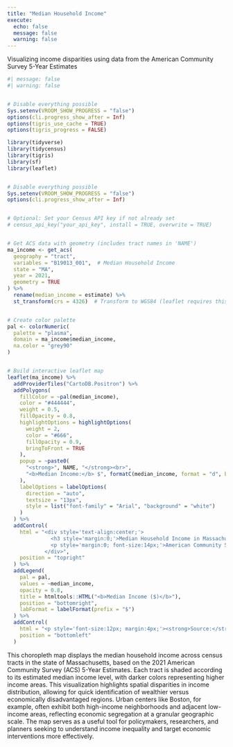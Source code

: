 ```yaml
---
title: "Median Household Income"
execute:
  echo: false
  message: false
  warning: false
---
```



Visualizing income disparities using data from the American Community Survey 5-Year Estimates


```r
#| message: false
#| warning: false


# Disable everything possible
Sys.setenv(VROOM_SHOW_PROGRESS = "false")
options(cli.progress_show_after = Inf)
options(tigris_use_cache = TRUE)
options(tigris_progress = FALSE)

library(tidyverse)
library(tidycensus)
library(tigris)
library(sf)
library(leaflet)


# Disable everything possible
Sys.setenv(VROOM_SHOW_PROGRESS = "false")
options(cli.progress_show_after = Inf)


# Optional: Set your Census API key if not already set
# census_api_key("your_api_key", install = TRUE, overwrite = TRUE)


# Get ACS data with geometry (includes tract names in 'NAME')
ma_income <- get_acs(
  geography = "tract",
  variables = "B19013_001",  # Median Household Income
  state = "MA",
  year = 2021,
  geometry = TRUE
) %>%
  rename(median_income = estimate) %>%
  st_transform(crs = 4326)  # Transform to WGS84 (leaflet requires this)


# Create color palette
pal <- colorNumeric(
  palette = "plasma",
  domain = ma_income$median_income,
  na.color = "grey90"
)


# Build interactive leaflet map
leaflet(ma_income) %>%
  addProviderTiles("CartoDB.Positron") %>%
  addPolygons(
    fillColor = ~pal(median_income),
    color = "#444444",
    weight = 0.5,
    fillOpacity = 0.8,
    highlightOptions = highlightOptions(
      weight = 2,
      color = "#666",
      fillOpacity = 0.9,
      bringToFront = TRUE
    ),
    popup = ~paste0(
      "<strong>", NAME, "</strong><br>",
      "<b>Median Income:</b> $", formatC(median_income, format = "d", big.mark = ",")
    ),
    labelOptions = labelOptions(
      direction = "auto",
      textsize = "13px",
      style = list("font-family" = "Arial", "background" = "white")
    )
  ) %>%
  addControl(
    html = "<div style='text-align:center;'>
              <h3 style='margin:0;'>Median Household Income in Massachusetts</h3>
              <p style='margin:0; font-size:14px;'>American Community Survey (ACS) 5-Year Estimates, 2021</p>
            </div>",
    position = "topright"
  ) %>%
  addLegend(
    pal = pal,
    values = ~median_income,
    opacity = 0.8,
    title = htmltools::HTML("<b>Median Income ($)</b>"),
    position = "bottomright",
    labFormat = labelFormat(prefix = "$")
  ) %>%
  addControl(
    html = "<p style='font-size:12px; margin:4px;'><strong>Source:</strong> U.S. Census Bureau via tidycensus</p>",
    position = "bottomleft"
  )

```
This choropleth map displays the median household income across census tracts in the state of Massachusetts, based on the 2021 American Community Survey (ACS) 5-Year Estimates. Each tract is shaded according to its estimated median income level, with darker colors representing higher income areas. This visualization highlights spatial disparities in income distribution, allowing for quick identification of wealthier versus economically disadvantaged regions. Urban centers like Boston, for example, often exhibit both high-income neighborhoods and adjacent low-income areas, reflecting economic segregation at a granular geographic scale. The map serves as a useful tool for policymakers, researchers, and planners seeking to understand income inequality and target economic interventions more effectively.



